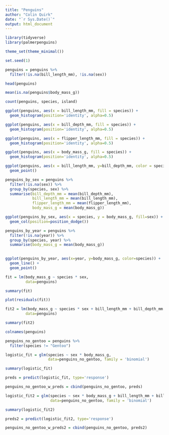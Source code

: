 ```yaml
---
title: "Penguins"
author: "Colin Quirk"
date: "`r Sys.Date()`"
output: html_document
---
```


```r
library(tidyverse)
library(palmerpenguins)

theme_set(theme_minimal())

set.seed(1)
```


```r
penguins = penguins %>% 
  filter(!is.na(bill_length_mm), !is.na(sex))

head(penguins)
```

```r
mean(is.na(penguins$body_mass_g))
```


```r
count(penguins, species, island)
```

```r
ggplot(penguins, aes(x = bill_length_mm, fill = species)) +
  geom_histogram(position='identity', alpha=0.5)
```

```r
ggplot(penguins, aes(x = bill_depth_mm, fill = species)) +
  geom_histogram(position='identity', alpha=0.5)
```

```r
ggplot(penguins, aes(x = flipper_length_mm, fill = species)) +
  geom_histogram(position='identity', alpha=0.5)
```

```r
ggplot(penguins, aes(x = body_mass_g, fill = species)) +
  geom_histogram(position='identity', alpha=0.5)
```

```r
ggplot(penguins, aes(x = bill_length_mm, y=bill_depth_mm, color = species)) +
  geom_point()
```

```r
penguins_by_sex = penguins %>% 
  filter(!is.na(sex)) %>% 
  group_by(species, sex) %>% 
  summarise(bill_depth_mm = mean(bill_depth_mm),
            bill_length_mm = mean(bill_length_mm),
            flipper_length_mm = mean(flipper_length_mm),
            body_mass_g = mean(body_mass_g))

ggplot(penguins_by_sex, aes(x = species, y = body_mass_g, fill=sex)) +
  geom_col(position=position_dodge())
```

```r
penguins_by_year = penguins %>% 
  filter(!is.na(year)) %>% 
  group_by(species, year) %>% 
  summarise(body_mass_g = mean(body_mass_g))
  

ggplot(penguins_by_year, aes(x=year, y=body_mass_g, color=species)) +
  geom_line() +
  geom_point()
```

```r
fit = lm(body_mass_g ~ species * sex,
         data=penguins)

summary(fit)
```

```r
plot(residuals(fit))
```


```r
fit2 = lm(body_mass_g ~ species * sex + bill_length_mm + bill_depth_mm + flipper_length_mm,
         data=penguins)

summary(fit2)
```

```r
colnames(penguins)
```

```r
penguins_no_gentoo = penguins %>% 
  filter(species != "Gentoo")
```

```r
logistic_fit = glm(species ~ sex * body_mass_g,
                   data=penguins_no_gentoo, family = 'binomial')

summary(logistic_fit)
```

```r
preds = predict(logistic_fit, type='response')

penguins_no_gentoo_w_preds = cbind(penguins_no_gentoo, preds)
```

```r
logistic_fit2 = glm(species ~ sex * body_mass_g + bill_length_mm + bill_depth_mm + flipper_length_mm,
                    data=penguins_no_gentoo, family = 'binomial')

summary(logistic_fit2)
```

```r
preds2 = predict(logistic_fit2, type='response')

penguins_no_gentoo_w_preds2 = cbind(penguins_no_gentoo, preds2)
```

